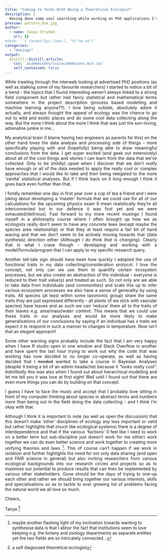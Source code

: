 ```yaml
---
title: "Coming to Terms With Being a Theoretical Ecologist"
description: |
  Having done some soul searching while working on PhD applications I've come to the conclusion that just maybe I'm not the ecologist that I thought I was.
preview: pattern_box.jpg
author:
  - name: Tanya Strydom
    url: {}
#date: '`r format(Sys.time(), "%Y-%m-%d")`'
categories:
  - "musings"
output:
  distill::distill_article:
    css: 'academicons/css/academicons.min.css'
    self_contained: false
---
```


<div style="text-align: justify">

While trawling through the interweb looking at advertised PhD positions (as well as stalking some of my favourite researchers) I started to notice a bit of a trend - the topics that I found interesting weren't always linked to a strong field component but rather had fancy statistical and mathematical terms somewhere in the project description (process based modelling and machine learning anyone??). I love being outside, absolutely adore it actually, and always thought the appeal of ecology was the chance to go out to wild and exotic places and do some cool data collecting along the way. But the more I think about the more I think that was just the sun-loving, adrenaline junkie in me...

My analytical brain (I blame having two engineers as parents for this) on the other hand *loves* the data analysis and processing side of things - more specifically playing with and (hopefully) being able to draw meaningful conclusions from the data. I get super excited (and geek out extensively) about all of the cool things and stories I can learn from the data that we've collected. Only to be (mildly) upset when I discover that we don't *really* have enough or all of the data needed to apply the really cool or complex approaches that I would like to take and then being relegated to the more 'vanilla' statistical analyses. But if I think back on it long enough I think it goes back even further than that.

I fondly remember one day in first year over a cup of tea a friend and I were joking about developing a 'master' formula that we could use for all of our calculations for the upcoming physics exam (I mean realistically they're all interconnected but in our defence it was first yet and we were exhausted/delirious). Fast forward to my more recent musings I found myself in a philosophy course where I often brought up how we as ecologists really don't seem to have any concrete laws (except maybe the species area relationship) or that they at least require a fair bit of hand waving and that we don't seem to be actively moving towards that (data synthesis) direction either (*Although I do think that is changing*). Clearly that is what I crave though - developing and working with a model/formula/program that I can apply to my specific research query.

Another tell-tale sign should have been how quickly I adopted the use of functional traits in my data collecting/consideration protocol. I love the concept, not only can we use them to quantify certain ecosystem processes, but we also create an abstraction of the individual - everyone is reduced to their trait value(s) and treated as such. So not only are we able to take data from individuals (and communities) and scale this up to infer various ecosystem processes we also have a sense of generality by using traits. All species (at least within some taxonomic group) share the same traits they are just expressed differently - all plants (if we stick with vascular species) have leaves and as such we can 'reduce' them all to the traits of their leaves e.g. area/mass/water content. This means that we could use these traits in our analyses and would be more likely to make generalisations of our conclusions by saying if an individual has $x$ traits we expect it to respond in such a manner to changes in temperature. Now isn't that an elegant approach!

Some other warning signs probably include the fact that I am very happy when I have R studio open in one window and Stack Overflow in another and have spent the last hour trying to work out why the code that was working has now decided to no longer co-operate, as well as having decided that I ~~needed~~ wanted to take a course in Bayesian Analyses (despite it being a bit of an admin headache) because it "looks really cool". Admittedly this was also when I found out about hierarchical modelling and let me tell you it was love at first sight! Well until I found out that there are even more things you can do by building on that concept.

I guess I have to face the music and accept that I probably love sitting in front of my computer thinking about species in abstract terms and numbers more than being out in the field doing the data collecting - and I _think_ I'm okay with that. 

Although I think it is important to note (as well as open the discussion) that this doesn't make 'other' disciplines of ecology any less important or valid but rather highlights that (much like ecological systems) there is a degree of interdependence and that if the various 'factions' (I feel like I need to work on a better term but sub-discipline just doesn't work for me either) work together we can do even better science and work together to creating more unifying theories and laws ^[maybe another flashing light of my inclination towards wanting to synthesise data is that I abhor the fact that institutions seem to love keeping e.g. the botany and zoology departments as separate entities yet the two fields are so intricately connected...]. This of course can't happen if we work in isolation and further highlights the need for not only data sharing (and open and FAIR science in general) but also inviting researchers from various ecological backgrounds into our research circles and projects so as to maximise our potential to produce results that can then be implemented by various other stakeholders. Gone should be the days of trying to one-up each other and rather we should bring together our various interests, skills and specialisations so as to tackle to ever growing list of problems facing the natural world we all love so much.

Cheers,

Tanya ^[a self diagnosed theoretical ecologist]


</div>

